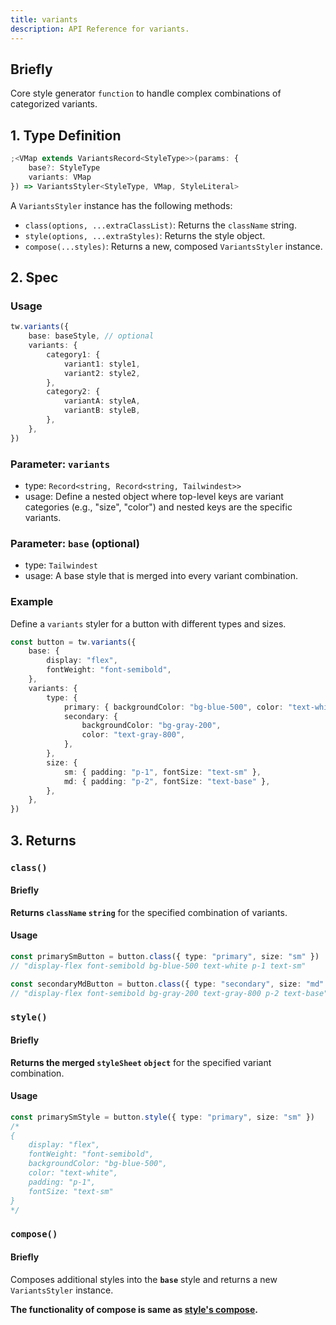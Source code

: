 ```yaml
---
title: variants
description: API Reference for variants.
---
```


## Briefly

Core style generator `function` to handle complex combinations of categorized variants.

## 1. Type Definition

```ts
;<VMap extends VariantsRecord<StyleType>>(params: {
    base?: StyleType
    variants: VMap
}) => VariantsStyler<StyleType, VMap, StyleLiteral>
```

A `VariantsStyler` instance has the following methods:

- `class(options, ...extraClassList)`: Returns the `className` string.
- `style(options, ...extraStyles)`: Returns the style object.
- `compose(...styles)`: Returns a new, composed `VariantsStyler` instance.

## 2. Spec

### Usage

```ts
tw.variants({
    base: baseStyle, // optional
    variants: {
        category1: {
            variant1: style1,
            variant2: style2,
        },
        category2: {
            variantA: styleA,
            variantB: styleB,
        },
    },
})
```

### Parameter: `variants`

- type: `Record<string, Record<string, Tailwindest>>`
- usage: Define a nested object where top-level keys are variant categories (e.g., "size", "color") and nested keys are the specific variants.

### Parameter: `base` (optional)

- type: `Tailwindest`
- usage: A base style that is merged into every variant combination.

### Example

Define a `variants` styler for a button with different types and sizes.

```ts
const button = tw.variants({
    base: {
        display: "flex",
        fontWeight: "font-semibold",
    },
    variants: {
        type: {
            primary: { backgroundColor: "bg-blue-500", color: "text-white" },
            secondary: {
                backgroundColor: "bg-gray-200",
                color: "text-gray-800",
            },
        },
        size: {
            sm: { padding: "p-1", fontSize: "text-sm" },
            md: { padding: "p-2", fontSize: "text-base" },
        },
    },
})
```

## 3. Returns

### `class()`

#### Briefly

**Returns `className` `string`** for the specified combination of variants.

#### Usage

```ts
const primarySmButton = button.class({ type: "primary", size: "sm" })
// "display-flex font-semibold bg-blue-500 text-white p-1 text-sm"

const secondaryMdButton = button.class({ type: "secondary", size: "md" })
// "display-flex font-semibold bg-gray-200 text-gray-800 p-2 text-base"
```

### `style()`

#### Briefly

**Returns the merged `styleSheet` `object`** for the specified variant combination.

#### Usage

```ts
const primarySmStyle = button.style({ type: "primary", size: "sm" })
/*
{
    display: "flex",
    fontWeight: "font-semibold",
    backgroundColor: "bg-blue-500",
    color: "text-white",
    padding: "p-1",
    fontSize: "text-sm"
}
*/
```

### `compose()`

#### Briefly

Composes additional styles into the **`base`** style and returns a new `VariantsStyler` instance.

**The functionality of compose is same as [style's compose](/apis/style/#compose).**
